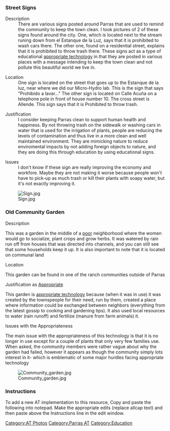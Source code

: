 ===Street Signs===

;Description
:There are various signs posted around Parras that are used to remind the community to keep the town clean. I took pictures of 2 of these signs found around the city.  One, which is located next to the stream runing down from el Estanque de la Luz, says that it is prohibited to wash cars there.  The other one, found on a residential street, explains that it is prohibited to throw trash there.  These signs act as a type of educational [[appropriate technology]] in that they are posted in various places with a message intending to keep the town clean and not pollute this beautiful world we live in. 

;Location
:One sign is located on the street that goes up to the Estanque de la luz, near where we did our Micro-Hydro lab. This is the sign that says "Prohibido a lavar..." The other sign is located on Calle Acuña on a telephone pole in front of house number 10.  The cross street is Allende. This sign says that it is Prohibited to throw trash. 

;Justification
:I consider keeping Parras clean to support human health and happiness. By not throwing trash on the sidewalk or washing cars in water that is used for the irrigation of plants, people are reducing the levels of contamination and thus live in a more clean and well maintained environment. They are mimicking nature to reduce enviromental impacts by not adding foreign objects to nature, and they are doing this through education by using educational signs.

;Issues
:I don't know if these sign are really improving the economy and workfore.  Maybe they are not making it worse because people won't have to pick-up as much trash or kill their plants with soapy water, but it's not exactly improving it. 
[[Image:Sign.jpg]]

<!--Paste code here-->
===Old Community Garden===
;Description
This was a garden in the middle of a [[poor]] neighborhood where the women would go to socialize, plant crops and grow herbs. It was watered by rain run off from houses that was directed into channels, and you can still see that some households keep it up. It is also important to note that it is located on communal land

;Location
This garden can be found in one of the ranch communities outside of Parras

;Justification as [[Appropriate]]
This garden is [[appropriate technology]] because (when it was in use) it was created by the townspeople for their need, run by them, created a place where information could be exchanged between neighbors (everything from the latest gossip to cooking and gardening tips). It also used local resources to water (rain runoff) and fertilize (manure  from farm animals) it.

;Issues with the Appropriateness
The main issue with the appropriateness of this technology is that it is no longer in use except for a couple of plants that only very few families use. When asked, the community members were rather vague about why the garden had failed, however it appears as though the community simply lots interest  in it- which is emblematic of some major hurdles facing appropriate technology

[[Image:Community_garden.jpg]]

===Instructions===
To add a new AT implementation to this resource, Copy and paste the following into notepad. Make the appropriate edits (replace allcap text) and then paste above the Instructions line in the edit window. 
{{template:Parras AT}}

[[Category:AT Photos]]  
[[Category:Parras AT]]
[[Category:Education]]